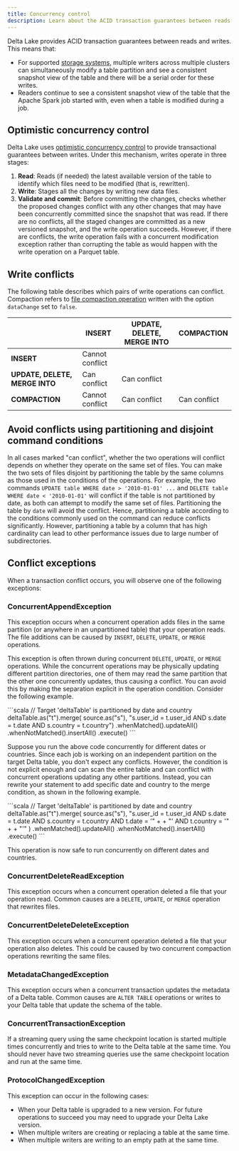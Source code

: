 ```yaml
---
title: Concurrency control
description: Learn about the ACID transaction guarantees between reads and writes provided by Delta Lake.
---
```



Delta Lake provides ACID transaction guarantees between reads and writes. This means that:

- For supported [storage systems](/delta-storage), multiple writers across multiple clusters can simultaneously modify a table partition and see a consistent snapshot view of the table and there will be a serial order for these writes.
- Readers continue to see a consistent snapshot view of the table that the Apache Spark job started with, even when a table is modified during a job.

## Optimistic concurrency control

Delta Lake uses [optimistic concurrency control](https://en.wikipedia.org/wiki/Optimistic_concurrency_control) to provide transactional guarantees between writes. Under this mechanism, writes operate in three stages:

1. **Read**: Reads (if needed) the latest available version of the table to identify which files need to be modified (that is, rewritten).
2. **Write**: Stages all the changes by writing new data files.
3. **Validate and commit**: Before committing the changes, checks whether the proposed changes conflict with any other changes that may have been concurrently committed since the snapshot that was read. If there are no conflicts, all the staged changes are committed as a new versioned snapshot, and the write operation succeeds. However, if there are conflicts, the write operation fails with a concurrent modification exception rather than corrupting the table as would happen with the write operation on a Parquet table.

## Write conflicts

The following table describes which pairs of write operations can conflict. Compaction refers to [file compaction operation](/best-practices/#compact-files) written with the option `dataChange` set to `false`.

|  | INSERT | UPDATE, DELETE, MERGE INTO | COMPACTION |
| --- | --- | --- | --- |
| **INSERT** | Cannot conflict |  |  |
| **UPDATE, DELETE, MERGE INTO** | Can conflict | Can conflict |  |
| **COMPACTION** | Cannot conflict | Can conflict | Can conflict |

## Avoid conflicts using partitioning and disjoint command conditions

In all cases marked "can conflict", whether the two operations will conflict depends on whether they operate on the same set of files. You can make the two sets of files disjoint by partitioning the table by the same columns as those used in the conditions of the operations. For example, the two commands `UPDATE table WHERE date > '2010-01-01' ...` and `DELETE table WHERE date < '2010-01-01'` will conflict if the table is not partitioned by date, as both can attempt to modify the same set of files. Partitioning the table by `date` will avoid the conflict. Hence, partitioning a table according to the conditions commonly used on the command can reduce conflicts significantly. However, partitioning a table by a column that has high cardinality can lead to other performance issues due to large number of subdirectories.

## Conflict exceptions

When a transaction conflict occurs, you will observe one of the following exceptions:

### ConcurrentAppendException

This exception occurs when a concurrent operation adds files in the same partition (or anywhere in an unpartitioned table) that your operation reads. The file additions can be caused by `INSERT`, `DELETE`, `UPDATE`, or `MERGE` operations.

This exception is often thrown during concurrent `DELETE`, `UPDATE`, or `MERGE` operations. While the concurrent operations may be physically updating different partition directories, one of them may read the same partition that the other one concurrently updates, thus causing a conflict. You can avoid this by making the separation explicit in the operation condition. Consider the following example.

<Tabs>
  <TabItem label="Scala">
    ```scala // Target 'deltaTable' is partitioned by date and country
    deltaTable.as("t").merge( source.as("s"), "s.user_id = t.user_id AND s.date
    = t.date AND s.country = t.country") .whenMatched().updateAll()
    .whenNotMatched().insertAll() .execute() ```
  </TabItem>
</Tabs>

Suppose you run the above code concurrently for different dates or countries. Since each job is working on an independent partition on the target Delta table, you don't expect any conflicts. However, the condition is not explicit enough and can scan the entire table and can conflict with concurrent operations updating any other partitions. Instead, you can rewrite your statement to add specific date and country to the merge condition, as shown in the following example.

<Tabs>
  <TabItem label="Scala">
    ```scala
    // Target 'deltaTable' is partitioned by date and country
    deltaTable.as("t").merge(
      source.as("s"),
      "s.user_id = t.user_id AND s.date = t.date AND s.country = t.country AND t.date = '" + <date> + "' AND t.country = '" + <country> + "'"
    )
      .whenMatched().updateAll()
      .whenNotMatched().insertAll()
      .execute()
    ```
  </TabItem>
</Tabs>

This operation is now safe to run concurrently on different dates and countries.

### ConcurrentDeleteReadException

This exception occurs when a concurrent operation deleted a file that your operation read. Common causes are a `DELETE`, `UPDATE`, or `MERGE` operation that rewrites files.

### ConcurrentDeleteDeleteException

This exception occurs when a concurrent operation deleted a file that your operation also deletes. This could be caused by two concurrent compaction operations rewriting the same files.

### MetadataChangedException

This exception occurs when a concurrent transaction updates the metadata of a Delta table. Common causes are `ALTER TABLE` operations or writes to your Delta table that update the schema of the table.

### ConcurrentTransactionException

If a streaming query using the same checkpoint location is started multiple times concurrently and tries to write to the Delta table at the same time. You should never have two streaming queries use the same checkpoint location and run at the same time.

### ProtocolChangedException

This exception can occur in the following cases:

- When your Delta table is upgraded to a new version. For future operations to succeed you may need to upgrade your Delta Lake version.
- When multiple writers are creating or replacing a table at the same time.
- When multiple writers are writing to an empty path at the same time.
